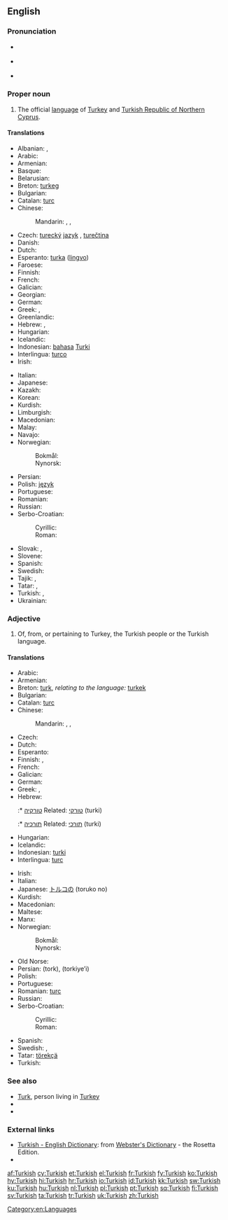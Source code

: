 {{interwiktionary|code=tr}}
==English==
{{wikipedia}}

===Pronunciation===
* {{a|UK}} {{IPA|/ˈtə.kɪʃ/}}
* {{a|US}} {{IPA|/ˈtɝ.kɪʃ/}}
* {{audio|En-us-Turkish.ogg|Audio (US)}}

===Proper noun===
{{en-proper noun}}

# The official [[language]] of [[Turkey]] and [[Turkish Republic of Northern Cyprus]].

====Translations====
{{trans-top|official language of Turkey and Turkish Republic of Northern Cyprus}}
* Albanian: {{t-|sq|turkisht}}, {{t+|sq|gjuha turke}}
* Arabic: {{t+|ar|تركية|f|tr=turkiyya|alt=تُرْكِيَّة|sc=Arab}}
* Armenian: {{t+|hy|թուրքերեն|tr=t'urk'eren}}
* Basque: {{t+|eu|turkiera|xs=Basque}}
* Belarusian: {{t-|be|турэцкая|f|tr=turéckaja|sc=Cyrl}}
* Breton: [[turkeg]] {{m}}
* Bulgarian: {{t-|bg|турски|m|tr=túrski|sc=Cyrl}}
* Catalan: [[turc]] {{m}}
* Chinese:
*: Mandarin: {{t|zh|土耳其語|sc=Hani}}, {{t|zh|土耳其语|tr=Tǔěrqíyǔ|sc=Hani}}, {{t|zh|土耳其文|tr=Tǔěrqíwén|sc=Hani}}
* Czech: [[turecký]] [[jazyk]] {{m}}, [[turečtina]] {{f}}
* Danish: {{t+|da|tyrkisk|n}}
* Dutch: {{t+|nl|Turks|n}}
* Esperanto: [[turka]] ([[lingvo]])
* Faroese: {{t-|fo|turkiskt|n}}
* Finnish: {{t+|fi|turkki}}
* French: {{t+|fr|turc|m}}
* Galician: {{t+|gl|turco|m|xs=Galician}}
* Georgian: {{t+|ka|თურქული|tr=turkuli|sc=Geor|xs=Georgian}}
* German: {{t+|de|Türkisch|n}}
* Greek: {{t+|el|τουρκικά|n|p|tr=turkiká|sc=Grek}}, {{t+|el|τούρκικα|n|p|sc=Grek}}
* Greenlandic: {{t-|kl|Tyrkiskisut}}
* Hebrew: {{t-|he|טורקית|f|tr=turkít|sc=Hebr}}, {{t-|he|תורכית|f|tr=turkít|sc=Hebr}}
* Hungarian: {{t+|hu|török}}
* Icelandic: {{t+|is|tyrkneska|f}}
* Indonesian: [[bahasa]] [[Turki]]
* Interlingua: [[turco]]
* Irish: {{t-|ga|Tuircis|xs=Irish}}
{{trans-mid}}
* Italian: {{t+|it|turco|m}}
* Japanese: {{t+|ja|トルコ語|tr=toruko-go}}
* Kazakh: {{t|kk|түрік тілі|tr=türik tili|sc=Cyrl}}
* Korean: {{t+|ko|터키어|tr=Teoki-eo|sc=Kore}}
* Kurdish: {{t+|ku|tirkî|f}}
* Limburgish: {{t+|li|Törksj|n|xs=Limburgish}}
* Macedonian: {{t-|mk|турски|m|tr=túrski}}
* Malay: {{t-|ms|bahasa Turki}}
* Navajo: {{tø|nv|Tʼóok bizaad}}
* Norwegian:
*: Bokmål: {{t+|nb|tyrkisk|m}}
*: Nynorsk: {{t+|nn|tyrkisk|m}}
* Persian: {{t+|fa|ترکی|tr=torki|sc=fa-Arab}}
* Polish: [[język]] {{t+|pl|turecki|m}}
* Portuguese: {{t+|pt|turco|m}}
* Romanian: {{t+|ro|turcă|f}}
* Russian: {{t+|ru|турецкий|m|tr=turéckij}}
* Serbo-Croatian:
*: Cyrillic: {{t-|sh|турски|m|alt=ту̀рскӣ|sc=Cyrl}}
*: Roman: {{t-|sh|turski|m|alt=tùrskī}}
* Slovak: {{t-|sk|turecký jazyk|m}}, {{t+|sk|turečtina|f}}
* Slovene: {{t+|sl|turški|m}}
* Spanish: {{t+|es|turco|m}}
* Swedish: {{t+|sv|turkiska}}
* Tajik: {{t+|tg|туркӣ|tr=turkī|sc=Cyrl}}, {{t-|tg|забони туркӣ|tr=zaboni turkī|sc=Cyrl}}
* Tatar: {{t-|tt|төрек теле|tr=törek tele|sc=Cyrl}}, {{t-|tt|төрекча|tr=törekçä|sc=Cyrl}}
* Turkish: {{t+|tr|Türkçe}}, {{t+|tr|Türk dili}}
* Ukrainian: {{t+|uk|турецька|f|tr=turéc'ka|sc=Cyrl}}
{{trans-bottom}}

===Adjective===
{{en-adj|-}}

# Of, from, or pertaining to Turkey, the Turkish people or the Turkish language.

====Translations====
{{trans-top|of, from or pertaining to Turkey, the Turkish people or the Turkish language}}
* Arabic: {{t-|ar|تركي|alt=تُرْكِيّ|tr=túrkiy}}
* Armenian: {{t-|hy|թուրքական|tr=t'urk'akan}}
* Breton: [[turk]], ''relating to the language:'' [[turkek]]
* Bulgarian: {{t-|bg|турски|m|p}}
* Catalan: [[turc]] {{m}}
* Chinese:
*: Mandarin: {{qualifier|of Turkey}} {{t|zh|土耳其|tr=Tǔěrqí de|alt=土耳其的|sc=Hani}}, {{qualifier|of the Turkish language}} {{t|zh|土耳其語|alt=土耳其語的|sc=Hani}}, {{t|zh|土耳其语|tr=Tǔěrqíyǔ de|alt=土耳其语的|sc=Hani}}
* Czech: {{t+|cs|turecký}}
* Dutch: {{t+|nl|Turks|n}}
* Esperanto: {{t-|eo|turka|xs=Esperanto}}
* Finnish: {{t+|fi|turkkilainen}}, {{t+|fi|turkinkielinen}}
* French: {{t+|fr|turc|m}}
* Galician: {{t+|gl|turco|m|xs=Galician}}
* German: {{t+|de|türkisch}}
* Greek: {{t+|el|τούρκικος|sc=polytonic}}, {{t+|el|τουρκικός|m}}
* Hebrew:
*:* [[טורקיה]] Related: [[טורקי]] (turki) {{m}}
*:* [[תורכיה]] Related: [[תורכי]] (turki) {{m}}
* Hungarian: {{t+|hu|török}}
* Icelandic: {{t-|is|tyrkneskur}}
* Indonesian: [[turki]]
* Interlingua: [[turc]]
{{trans-mid}}
* Irish: {{t-|ga|Turcach}}
* Italian: {{t+|it|turco|m}}
* Japanese: [[トルコの]] (toruko no)
* Kurdish: {{t+|ku|tirkî}}
* Macedonian: {{t-|mk|турски|m|tr=túrski}}
* Maltese: {{t-|mt|Tork}}
* Manx: {{t-|gv|Turkagh}}
* Norwegian:
*: Bokmål: {{t+|nb|tyrkisk}}
*: Nynorsk: {{t+|nn|tyrkisk}}
* Old Norse: {{tø|non|tyrkneskr}}
* Persian: {{fa-Arab|[[ترک]]}} (tork), {{fa-Arab|[[ترکیه‏ای]]}} (torkiye’i)
* Polish: {{t+|pl|turecki|m}}
* Portuguese: {{t+|pt|turco|m}}
* Romanian: [[turc]] {{m}}
* Russian: {{t+|ru|турецкий|tr=turéckij}}
* Serbo-Croatian:
*: Cyrillic: {{t-|sh|турски|m|alt=ту̀рскӣ|sc=Cyrl}}
*: Roman: {{t-|sh|turski|m|alt=tùrskī}}
* Spanish: {{t+|es|turco|m}}
* Swedish: {{t+|sv|turkisk|c}}, {{t+|sv|turkiskt|n}}
* Tatar: [[törekçä]]
* Turkish: {{t+|tr|Türk}}
{{trans-bottom}}

===See also===
* [[Turk]], person living in [[Turkey]]
* {{langcat}}
* {{langlist}}

===External links===
* [http://www.websters-online-dictionary.org/definition/Turkish-english/ Turkish - English Dictionary]: from [http://www.websters-online-dictionary.org/ Webster's Dictionary] - the Rosetta Edition.
* {{ISO 639|link=Ethnologue|1code=tr|code=tur}}

[[Category:en:Languages]]

[[af:Turkish]]
[[cy:Turkish]]
[[et:Turkish]]
[[el:Turkish]]
[[fr:Turkish]]
[[fy:Turkish]]
[[ko:Turkish]]
[[hy:Turkish]]
[[hi:Turkish]]
[[hr:Turkish]]
[[io:Turkish]]
[[id:Turkish]]
[[kk:Turkish]]
[[sw:Turkish]]
[[ku:Turkish]]
[[hu:Turkish]]
[[nl:Turkish]]
[[pl:Turkish]]
[[pt:Turkish]]
[[sq:Turkish]]
[[fi:Turkish]]
[[sv:Turkish]]
[[ta:Turkish]]
[[tr:Turkish]]
[[uk:Turkish]]
[[zh:Turkish]]